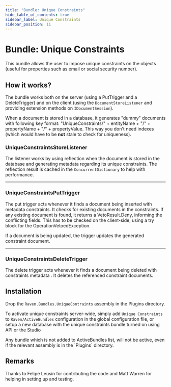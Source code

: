 ```yaml
---
title: "Bundle: Unique Constraints"
hide_table_of_contents: true
sidebar_label: Unique Constraints
sidebar_position: 11
---
```



# Bundle: Unique Constraints



This bundle allows the user to impose unique constraints on the objects (useful for properties such as email or social security number).



## **How it works?**

The bundle works both on the server (using a PutTrigger and a DeleteTrigger) and on the client (using the `DocumentStoreListener` and providing extension methods on `IDocumentSession`).

When a document is stored in a database, it generates "dummy" documents with following key format: "UniqueConstraints/" + entityName + "/" + propertyName + "/" + propertyValue. This way you don't need indexes (which would have to be **not** stale to check for uniqueness).

### UniqueConstraintsStoreListener

The listener works by using reflection when the document is stored in the database and generating metadata regarding its unique constraints. The reflection result is cached in the `ConcurrentDictionary` to help with performance.

---

### UniqueConstraintsPutTrigger

The put trigger acts whenever it finds a document being inserted with metadata constraints. It checks for existing documents in the constraints. If any existing document is found, it returns a VetoResult.Deny, informing the conflicting fields. This has to be checked on the client-side, using a try block for the OperationVetoedException.

If a document is being updated, the trigger updates the generated constraint document.

---

### UniqueConstraintsDeleteTrigger

The delete trigger acts whenever it finds a document being deleted with constraints metadata . It deletes the referenced constraint documents.



## Installation

Drop the `Raven.Bundles.UniqueContraints` assembly in the Plugins directory.

To activate unique constraints server-wide, simply add `Unique Constraints` to `Raven/ActiveBundles` configuration in the global configuration file, or setup a new database with the unique constraints bundle turned on using API or the Studio

<Admonition type="note" title="Important" id="important" href="#important">
Any bundle which is not added to ActiveBundles list, will not be active, even if the relevant assembly is in the `Plugins` directory.
</Admonition>



## Remarks

<Admonition type="info" title="Info">
Thanks to Felipe Leusin for contributing the code and Matt Warren for helping in setting up and testing.
</Admonition>

